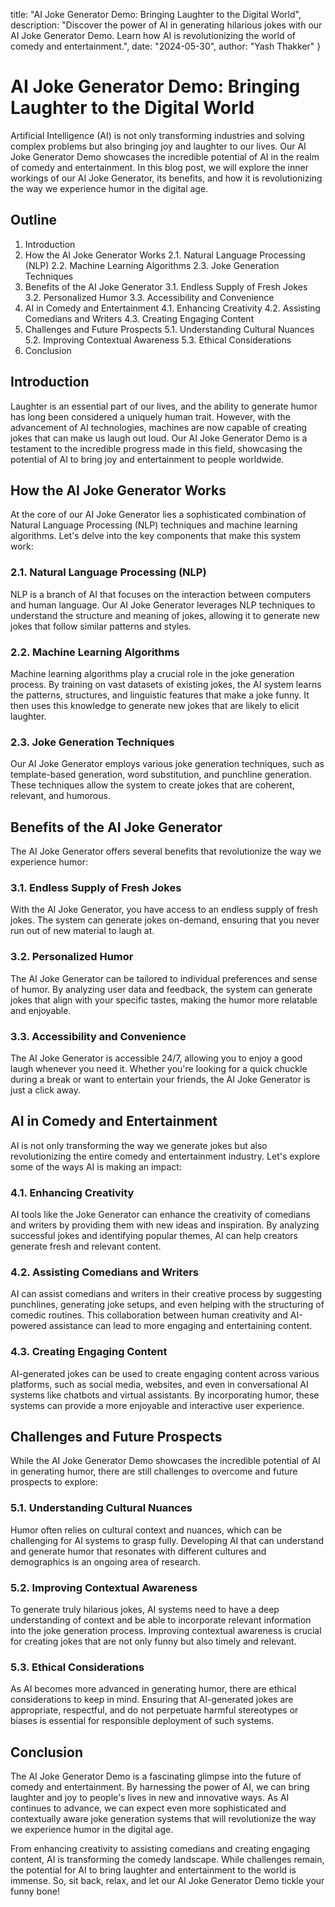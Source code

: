   title: "AI Joke Generator Demo: Bringing Laughter to the Digital World",
  description: "Discover the power of AI in generating hilarious jokes with our AI Joke Generator Demo. Learn how AI is revolutionizing the world of comedy and entertainment.",
  date: "2024-05-30",
  author: "Yash Thakker"
}

# AI Joke Generator Demo: Bringing Laughter to the Digital World

Artificial Intelligence (AI) is not only transforming industries and solving complex problems but also bringing joy and laughter to our lives. Our AI Joke Generator Demo showcases the incredible potential of AI in the realm of comedy and entertainment. In this blog post, we will explore the inner workings of our AI Joke Generator, its benefits, and how it is revolutionizing the way we experience humor in the digital age.

## Outline

1. Introduction
2. How the AI Joke Generator Works
   2.1. Natural Language Processing (NLP)
   2.2. Machine Learning Algorithms
   2.3. Joke Generation Techniques
3. Benefits of the AI Joke Generator
   3.1. Endless Supply of Fresh Jokes
   3.2. Personalized Humor
   3.3. Accessibility and Convenience
4. AI in Comedy and Entertainment
   4.1. Enhancing Creativity
   4.2. Assisting Comedians and Writers
   4.3. Creating Engaging Content
5. Challenges and Future Prospects
   5.1. Understanding Cultural Nuances
   5.2. Improving Contextual Awareness
   5.3. Ethical Considerations
6. Conclusion

## Introduction

Laughter is an essential part of our lives, and the ability to generate humor has long been considered a uniquely human trait. However, with the advancement of AI technologies, machines are now capable of creating jokes that can make us laugh out loud. Our AI Joke Generator Demo is a testament to the incredible progress made in this field, showcasing the potential of AI to bring joy and entertainment to people worldwide.

## How the AI Joke Generator Works

At the core of our AI Joke Generator lies a sophisticated combination of Natural Language Processing (NLP) techniques and machine learning algorithms. Let's delve into the key components that make this system work:

### 2.1. Natural Language Processing (NLP)

NLP is a branch of AI that focuses on the interaction between computers and human language. Our AI Joke Generator leverages NLP techniques to understand the structure and meaning of jokes, allowing it to generate new jokes that follow similar patterns and styles.

### 2.2. Machine Learning Algorithms

Machine learning algorithms play a crucial role in the joke generation process. By training on vast datasets of existing jokes, the AI system learns the patterns, structures, and linguistic features that make a joke funny. It then uses this knowledge to generate new jokes that are likely to elicit laughter.

### 2.3. Joke Generation Techniques

Our AI Joke Generator employs various joke generation techniques, such as template-based generation, word substitution, and punchline generation. These techniques allow the system to create jokes that are coherent, relevant, and humorous.

## Benefits of the AI Joke Generator

The AI Joke Generator offers several benefits that revolutionize the way we experience humor:

### 3.1. Endless Supply of Fresh Jokes

With the AI Joke Generator, you have access to an endless supply of fresh jokes. The system can generate jokes on-demand, ensuring that you never run out of new material to laugh at.

### 3.2. Personalized Humor

The AI Joke Generator can be tailored to individual preferences and sense of humor. By analyzing user data and feedback, the system can generate jokes that align with your specific tastes, making the humor more relatable and enjoyable.

### 3.3. Accessibility and Convenience

The AI Joke Generator is accessible 24/7, allowing you to enjoy a good laugh whenever you need it. Whether you're looking for a quick chuckle during a break or want to entertain your friends, the AI Joke Generator is just a click away.

## AI in Comedy and Entertainment

AI is not only transforming the way we generate jokes but also revolutionizing the entire comedy and entertainment industry. Let's explore some of the ways AI is making an impact:

### 4.1. Enhancing Creativity

AI tools like the Joke Generator can enhance the creativity of comedians and writers by providing them with new ideas and inspiration. By analyzing successful jokes and identifying popular themes, AI can help creators generate fresh and relevant content.

### 4.2. Assisting Comedians and Writers

AI can assist comedians and writers in their creative process by suggesting punchlines, generating joke setups, and even helping with the structuring of comedic routines. This collaboration between human creativity and AI-powered assistance can lead to more engaging and entertaining content.

### 4.3. Creating Engaging Content

AI-generated jokes can be used to create engaging content across various platforms, such as social media, websites, and even in conversational AI systems like chatbots and virtual assistants. By incorporating humor, these systems can provide a more enjoyable and interactive user experience.

## Challenges and Future Prospects

While the AI Joke Generator Demo showcases the incredible potential of AI in generating humor, there are still challenges to overcome and future prospects to explore:

### 5.1. Understanding Cultural Nuances

Humor often relies on cultural context and nuances, which can be challenging for AI systems to grasp fully. Developing AI that can understand and generate humor that resonates with different cultures and demographics is an ongoing area of research.

### 5.2. Improving Contextual Awareness

To generate truly hilarious jokes, AI systems need to have a deep understanding of context and be able to incorporate relevant information into the joke generation process. Improving contextual awareness is crucial for creating jokes that are not only funny but also timely and relevant.

### 5.3. Ethical Considerations

As AI becomes more advanced in generating humor, there are ethical considerations to keep in mind. Ensuring that AI-generated jokes are appropriate, respectful, and do not perpetuate harmful stereotypes or biases is essential for responsible deployment of such systems.

## Conclusion

The AI Joke Generator Demo is a fascinating glimpse into the future of comedy and entertainment. By harnessing the power of AI, we can bring laughter and joy to people's lives in new and innovative ways. As AI continues to advance, we can expect even more sophisticated and contextually aware joke generation systems that will revolutionize the way we experience humor in the digital age.

From enhancing creativity to assisting comedians and creating engaging content, AI is transforming the comedy landscape. While challenges remain, the potential for AI to bring laughter and entertainment to the world is immense. So, sit back, relax, and let our AI Joke Generator Demo tickle your funny bone!